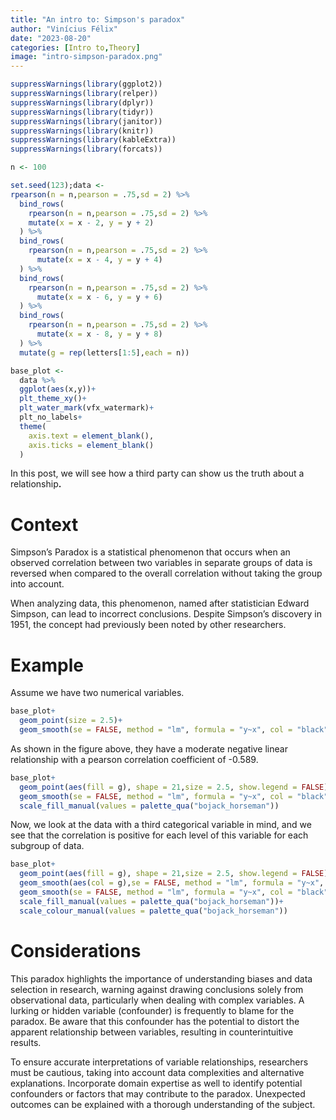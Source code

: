 ```yaml
---
title: "An intro to: Simpson's paradox"
author: "Vinícius Félix"
date: "2023-08-20"
categories: [Intro to,Theory]
image: "intro-simpson-paradox.png"
---
```


```r
suppressWarnings(library(ggplot2))
suppressWarnings(library(relper))
suppressWarnings(library(dplyr))
suppressWarnings(library(tidyr))
suppressWarnings(library(janitor))
suppressWarnings(library(knitr))
suppressWarnings(library(kableExtra))
suppressWarnings(library(forcats))
```

```r

n <- 100

set.seed(123);data <-
rpearson(n = n,pearson = .75,sd = 2) %>% 
  bind_rows(
    rpearson(n = n,pearson = .75,sd = 2) %>% 
    mutate(x = x - 2, y = y + 2)
  ) %>% 
  bind_rows(
    rpearson(n = n,pearson = .75,sd = 2) %>% 
      mutate(x = x - 4, y = y + 4)
  ) %>% 
  bind_rows(
    rpearson(n = n,pearson = .75,sd = 2) %>% 
      mutate(x = x - 6, y = y + 6)
  ) %>% 
  bind_rows(
    rpearson(n = n,pearson = .75,sd = 2) %>% 
      mutate(x = x - 8, y = y + 8)
  ) %>% 
  mutate(g = rep(letters[1:5],each = n))  

base_plot <-
  data %>% 
  ggplot(aes(x,y))+
  plt_theme_xy()+
  plt_water_mark(vfx_watermark)+
  plt_no_labels+
  theme(
    axis.text = element_blank(),
    axis.ticks = element_blank()
  )

```

In this post, we will see how a third party can show us the truth about a relationship**.**

# Context

Simpson's Paradox is a statistical phenomenon that occurs when an observed correlation between two variables in separate groups of data is reversed when compared to the overall correlation without taking the group into account.

When analyzing data, this phenomenon, named after statistician Edward Simpson, can lead to incorrect conclusions. Despite Simpson's discovery in 1951, the concept had previously been noted by other researchers.

# Example

Assume we have two numerical variables.

```r

base_plot+
  geom_point(size = 2.5)+
  geom_smooth(se = FALSE, method = "lm", formula = "y~x", col = "black", linewidth = 1.5)
```

As shown in the figure above, they have a moderate negative linear relationship with a pearson correlation coefficient of -0.589.

```r

base_plot+
  geom_point(aes(fill = g), shape = 21,size = 2.5, show.legend = FALSE)+
  geom_smooth(se = FALSE, method = "lm", formula = "y~x", col = "black")+
  scale_fill_manual(values = palette_qua("bojack_horseman"))
```

Now, we look at the data with a third categorical variable in mind, and we see that the correlation is positive for each level of this variable for each subgroup of data.

```r

base_plot+
  geom_point(aes(fill = g), shape = 21,size = 2.5, show.legend = FALSE)+
  geom_smooth(aes(col = g),se = FALSE, method = "lm", formula = "y~x", show.legend = FALSE)+
  geom_smooth(se = FALSE, method = "lm", formula = "y~x", col = "black")+
  scale_fill_manual(values = palette_qua("bojack_horseman"))+
  scale_colour_manual(values = palette_qua("bojack_horseman"))
```

# Considerations

This paradox highlights the importance of understanding biases and data selection in research, warning against drawing conclusions solely from observational data, particularly when dealing with complex variables. A lurking or hidden variable (confounder) is frequently to blame for the paradox. Be aware that this confounder has the potential to distort the apparent relationship between variables, resulting in counterintuitive results.

To ensure accurate interpretations of variable relationships, researchers must be cautious, taking into account data complexities and alternative explanations. Incorporate domain expertise as well to identify potential confounders or factors that may contribute to the paradox. Unexpected outcomes can be explained with a thorough understanding of the subject.

\

